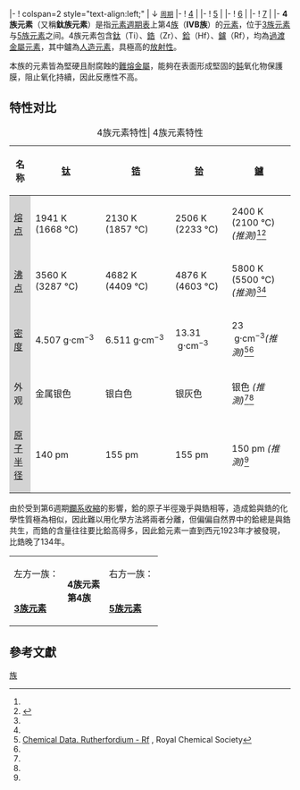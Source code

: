 {{Note TA
|1=zh-cn:𬬻;zh-tw:鑪
}}
{{infobox periodic table group/header
| title       = 4族元素{{nowrap|在週期表中的位置}}
| group number= 4
| by element  = 鈦族元素
| CAS         = IVB
| old IUPAC   = IVA
| mark element= Ti,Zr,Hf,Rf
| left        = [[3族元素|3族]]
| right       = [[5族元素|5族]]}}
|-
! colspan=2 style="text-align:left;" | ↓ <small>[[元素周期|周期]]</small>
|-
! [[第4周期元素|4]]
| {{element cell image|22|7=Primordial|image=Titan-crystal bar.JPG|image caption=Titanium crystal bar}}
|-
! [[第5周期元素|5]]
| {{element cell image|40|7=Primordial|image=Zirconium crystal bar and 1cm3 cube.jpg|image caption=Zirconium crystal bar}}
|-
! [[第6周期元素|6]]
| {{element cell image|72|7=Primordial|image=Hf-crystal bar.jpg|image caption=Hafnium crystal bar}}
|-
! [[第7周期元素|7]]
| {{element cell image|104|7=Synthetic}}
|-
{{infobox periodic table group/legend}}
{{infobox periodic table group/footer}}
'''4族元素'''（又稱'''鈦族元素'''）是指[[元素週期表|元素週期表]]上第4[[族_(化學)|族]]（'''ⅣB族'''）的[[元素|元素]]，位于[[3族元素|3族元素]]与[[5族元素|5族元素]]之间。4族元素包含[[鈦|鈦]]（Ti）、[[鋯|鋯]]（Zr）、[[鉿|鉿]]（Hf）、[[鑪|鑪]]（Rf），均為[[過渡金屬元素|過渡金屬元素]]，其中鑪為[[人造元素|人造元素]]，具極高的[[放射性|放射性]]。

本族的元素皆為堅硬且耐腐蝕的[[難熔金屬|難熔金屬]]，能夠在表面形成堅固的[[鈍化|鈍]]氧化物保護膜，阻止氧化持續，因此反應性不高。

== 特性对比 ==
{| class="wikitable centered" style="text-align:center;"
|+4族元素特性| 4族元素特性
! 名称
! [[钛|钛]]
! [[锆|锆]]
! [[铪|铪]]
! [[鑪|鑪]] 
|- 
| style="background:lightgrey; text-align:left;"|[[熔点|熔点]]
| 1941 K (1668 °C) || 2130 K (1857 °C) || 2506 K (2233 °C) || 2400 K (2100 °C)''(推測)''<ref name=rsc/><ref name=Haire>{{cite book| title = The Chemistry of the Actinide and Transactinide Elements| editor1-last = Morss|editor2-first = Norman M.| editor2-last = Edelstein| editor3-last = Fuger|editor3-first = Jean| last = Haire|first = Richard G.| chapter = Transactinides and the future elements| publisher = [[Springer_Science+Business_Media|Springer Science+Business Media]]| year = 2006 | isbn = 1-4020-3555-1| location = Dordrecht, The Netherlands| edition = 3rd| ref = CITEREFHaire2006}}</ref>
|- 
| style="background:lightgrey; text-align:left;"|[[沸点|沸点]]
| 3560 K (3287 °C) || 4682 K (4409 °C) || 4876 K (4603 °C) || 5800 K (5500 °C)''(推測)''<ref name=rsc/><ref name=Haire/>
|- 
| style="background:lightgrey; text-align:left;"|[[密度|密度]]
| 4.507 g·cm<sup>−3</sup> || 6.511 g·cm<sup>−3</sup> || 13.31  g·cm<sup>−3</sup> || 23  g·cm<sup>−3</sup>''(推測)''<ref name=rsc>[http://www.rsc.org/chemsoc/visualelements/pages/data/rutherfordium_data.html Chemical Data. Rutherfordium - Rf] {{Wayback|url=http://www.rsc.org/chemsoc/visualelements/pages/data/rutherfordium_data.html |date=20190701164234 }}, Royal Chemical Society</ref><ref name=Haire/>
|- 
| style="background:lightgrey; text-align:left;"|外观
| 金属银色 || 银白色|| 银灰色|| 银色 ''(推測)''<ref name=rsc/><ref name=Haire/>
|-
| style="background:lightgrey; text-align:left;"|[[原子半径|原子半径]]
| 140 pm || 155 pm || 155 pm || 150 pm ''(推測)''<ref name=Haire/>
|}

由於受到第6週期[[鑭系收縮|鑭系收縮]]的影響，鉿的原子半徑幾乎與鋯相等，造成鉿與鋯的化學性質極為相似，因此難以用化學方法將兩者分離，但偏偏自然界中的鉿總是與鋯共生，而鋯的含量往往要比鉿高得多，因此鉿元素一直到西元1923年才被發現，比鋯晚了134年。

<center>
{|
|-
|左方一族：
|rowspan=2 bgcolor="#ffdead"|'''4族元素<br />第4族'''
|右方一族：
|-
|'''[[3族元素|3族元素]]'''
|'''[[5族元素|5族元素]]'''
|}
</Center>

== 參考文獻 ==
{{Reflist}}
{{化學元素分類}}
{{Authority control}}
[[Category:元素周期表|族]]